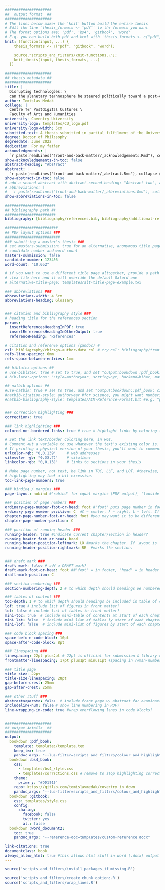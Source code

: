 ```yaml
---
#####################
##  output format  ##
#####################
# The lines below makes the 'knit' button build the entire thesis 
# Edit the line 'thesis_formats <- "pdf"' to the formats you want
# The format options are: 'pdf', 'bs4', 'gitbook', 'word'
# E.g. you can build both pdf and html with 'thesis_formats <- c("pdf", "bs4")'
knit: (function(input, ...) {
    thesis_formats <- c("pdf", "gitbook", "word");
    
    source("scripts_and_filters/knit-functions.R");
    knit_thesis(input, thesis_formats, ...)
  })

#####################
## thesis metadata ##
#####################
title: |
  Disrupting technologies: \
  can the planetary technosphere be steered politically toward a post-capitalist metabolism?
author: Tomislav Medak
college: |
  Centre for Postdigital Cultures \
  Faculty of Arts and Humanities
university: Coventry University
university-logo: templates/CU_logo.pdf
university-logo-width: 5cm
submitted-text: A thesis submitted in partial fulfilment of the University's requirements for the degree of
degree: Doctor of Philosophy
degreedate: June 2022
dedication: For my father
acknowledgements: |
  `r paste(readLines("front-and-back-matter/_acknowledgements.Rmd"), collapse = '\n  ')`
show-acknowledgements-in-toc: false
abstract-heading: "Abstract"
abstract: |
  `r paste(readLines("front-and-back-matter/_abstract.Rmd"), collapse = "\n  ")`
show-abstract-in-toc: false
# add a second abstract with abstract-second-heading: "Abstract two", and abstract-second: "My abstract"
# abbreviations: |
#  `r paste(readLines("front-and-back-matter/_abbreviations.Rmd"), collapse = '\n  ')`
show-abbreviations-in-toc: false

#######################
## bibliography path ##
#######################
bibliography: [bibliography/references.bib, bibliography/additional-references.bib]

########################
## PDF layout options ###
#########################
### submitting a master's thesis ###
# set masters-submission: true for an alternative, anonymous title page with 
# candidate number and word count
masters-submission: false
candidate-number: 123456
word-count: "10,052"

# if you want to use a different title page altogether, provide a path to a 
# .tex file here and it will override the default Oxford one
# alternative-title-page: templates/alt-title-page-example.tex

### abbreviations ###
abbreviations-width: 4.5cm
abbreviations-heading: Glossary


### citation and bibliography style ###
# heading title for the references section
params:
  insertReferencesHeadingInPDF: true
  insertReferencesHeadingInOtherOutput: true
  referenceHeading: "References"

# citation and reference options (pandoc) #
csl: bibliography/chicago-author-date.csl # try csl: bibliography/transactions-on-computer-human-interaction.csl for numerical citations
refs-line-spacing: 6mm
refs-space-between-entries: 1mm

## biblatex options ##
# use-biblatex: true # set to true, and set "output:bookdown::pdf_book: citation_package: biblatex"
# bib-latex-options: "style=authoryear, sorting=nyt, backend=biber, maxcitenames=2, useprefix, doi=true, isbn=false, uniquename=false" #for science, you might want style=numeric-comp, sorting=none for numerical in-text citation with references in order of appearance

## natbib options ##
#use-natbib: true # set to true, and set "output:bookdown::pdf_book: citation_package: natbib"
#natbib-citation-style: authoryear #for science, you might want numbers,square
#natbib-bibliography-style: templates/ACM-Reference-Format.bst #e.g. "plainnat", unsrtnat, or path to a .bst file


### correction highlighting ###
corrections: true

### link highlighting ###
colored-not-bordered-links: true # true = highlight links by coloring text; false = highlight links with a border

# Set the link text/border coloring here, in RGB. 
# Comment out a variable to use whatever the text's existing color is.
# If printing a physical version of your thesis, you'll want to comment out all of these.
urlcolor-rgb: "0,0,139"     # web addresses
citecolor-rgb: "0,33,71"    # citations
linkcolor-rgb: "0,0,139"    # links to sections in your thesis

# Make page number, not text, be link in TOC, LOF, and LOT. Otherwise, section link
# highlighting may look a bit excessive.
toc-link-page-numbers: true

### binding / margins ###
page-layout: nobind #'nobind' for equal margins (PDF output), 'twoside' for two-sided binding (mirror margins and blank pages), leave blank for one-sided binding (left margin > right margin)

### position of page numbers ###
ordinary-page-number-foot-or-head: foot #'foot' puts page number in footer, 'head' in header
ordinary-page-number-position: C  #C = center, R = right, L = left. If page layout is 'twoside', O = odd pages and E = even pages. E.g. RO,LE puts the page number to the right on odd pages and left on even pages
chapter-page-number-foot-or-head: foot #you may want it to be different on the chapter pages
chapter-page-number-position: C

### position of running header ###
running-header: true #indicate current chapter/section in header?
running-header-foot-or-head: head
running-header-position-leftmark: LO #marks the chapter. If layout is 'nobind', only this is used.
running-header-position-rightmark: RE  #marks the section.


### draft mark ###
draft-mark: false # add a DRAFT mark?
draft-mark-foot-or-head: foot ##'foot' = in footer, 'head' = in header
draft-mark-position: C

### section numbering ###
section-numbering-depth: 2 # to which depth should headings be numbered?

### tables of content ###
toc-depth: 1 # to which depth should headings be included in table of contents?
lof: true # include list of figures in front matter?
lot: false # include list of tables in front matter?
mini-toc: true  # include mini-table of contents at start of each chapter? (this just prepares it; you must also add \minitoc after the chapter titles)
mini-lot: false  # include mini-list of tables by start of each chapter?
mini-lof: false  # include mini-list of figures by start of each chapter?

### code block spacing ###
space-before-code-block: 10pt
space-after-code-block: 8pt

### linespacing ###
linespacing: 22pt plus2pt # 22pt is official for submission & library copies
frontmatter-linespacing: 17pt plus1pt minus1pt #spacing in roman-numbered pages (acknowledgments, table of contents, etc.)

### title page
title-size: 22pt
title-size-linespacing: 28pt
gap-before-crest: 25mm
gap-after-crest: 25mm

### other stuff ###
abstractseparate: false  # include front page w/ abstract for examination schools?
includeline-num: false # show line numbering in PDF?
line-wrapping-in-code: true #wrap overflowing lines in code blocks?


#####################
## output details  ##
#####################
output:
  bookdown::pdf_book:
    template: templates/template.tex
    keep_tex: true
    pandoc_args: "--lua-filter=scripts_and_filters/colour_and_highlight.lua"
  bookdown::bs4_book: 
    css: 
      - templates/bs4_style.css
      - templates/corrections.css # remove to stop highlighting corrections
    theme:
      primary: "#6D1919"
    repo: https://gitlab.com/tomislavmedak/coventry_in_down
    pandoc_args: "--lua-filter=scripts_and_filters/colour_and_highlight.lua"
  bookdown::gitbook:
    css: templates/style.css
    config:
      sharing:
        facebook: false
        twitter: yes
        all: false
  bookdown::word_document2:
    toc: true 
    pandoc_args: "--reference-doc=templates/custom-reference.docx"   
    
link-citations: true
documentclass: book
always_allow_html: true #this allows html stuff in word (.docx) output
---
```



```r
source('scripts_and_filters/install_packages_if_missing.R')
```

```r
source('scripts_and_filters/create_chunk_options.R')
source('scripts_and_filters/wrap_lines.R')
```

<!--
Include the create_chunk_options chunk above at the top of your index.Rmd file
This will include code to create additional chunk options (e.g. for adding author references to savequotes)
If you need to create your own additional chunk options, edit the file scripts/create_chunk_options.R
-->

